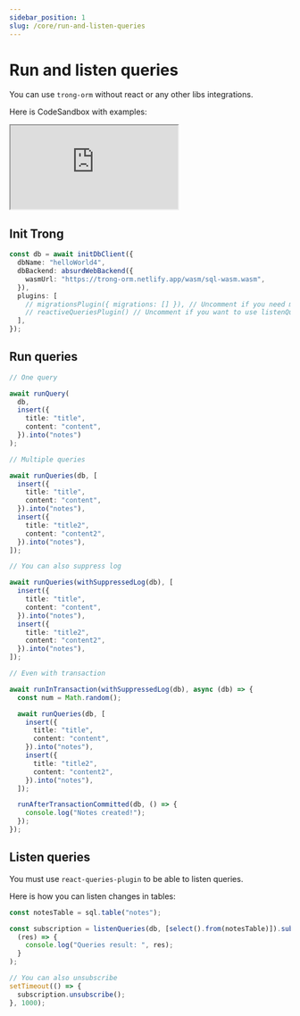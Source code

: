 ```yaml
---
sidebar_position: 1
slug: /core/run-and-listen-queries
---
```


# Run and listen queries

You can use `trong-orm` without react or any other libs integrations.

Here is CodeSandbox with examples:

<iframe
  src="https://codesandbox.io/embed/epic-shape-t1v4ut?expanddevtools=1&fontsize=14&hidenavigation=1&theme=dark"
  style={{
    width: "100%",
    height: "500px",
    border: "0",
    borderRadius: "4px",
    overflow: "hidden",
  }}
  title="epic-shape-t1v4ut"
  allow="accelerometer; ambient-light-sensor; camera; encrypted-media; geolocation; gyroscope; hid; microphone; midi; payment; usb; vr; xr-spatial-tracking"
  sandbox="allow-forms allow-modals allow-popups allow-presentation allow-same-origin allow-scripts"
></iframe>

## Init Trong

```typescript
const db = await initDbClient({
  dbName: "helloWorld4",
  dbBackend: absurdWebBackend({
    wasmUrl: "https://trong-orm.netlify.app/wasm/sql-wasm.wasm",
  }),
  plugins: [
    // migrationsPlugin({ migrations: [] }), // Uncomment if you need migration support
    // reactiveQueriesPlugin() // Uncomment if you want to use listenQueries()
  ],
});
```

## Run queries

```typescript
// One query

await runQuery(
  db,
  insert({
    title: "title",
    content: "content",
  }).into("notes")
);

// Multiple queries

await runQueries(db, [
  insert({
    title: "title",
    content: "content",
  }).into("notes"),
  insert({
    title: "title2",
    content: "content2",
  }).into("notes"),
]);

// You can also suppress log

await runQueries(withSuppressedLog(db), [
  insert({
    title: "title",
    content: "content",
  }).into("notes"),
  insert({
    title: "title2",
    content: "content2",
  }).into("notes"),
]);

// Even with transaction

await runInTransaction(withSuppressedLog(db), async (db) => {
  const num = Math.random();

  await runQueries(db, [
    insert({
      title: "title",
      content: "content",
    }).into("notes"),
    insert({
      title: "title2",
      content: "content2",
    }).into("notes"),
  ]);

  runAfterTransactionCommitted(db, () => {
    console.log("Notes created!");
  });
});
```

## Listen queries

You must use `react-queries-plugin` to be able to listen queries.

Here is how you can listen changes in tables:

```typescript
const notesTable = sql.table("notes");

const subscription = listenQueries(db, [select().from(notesTable)]).subscribe(
  (res) => {
    console.log("Queries result: ", res);
  }
);

// You can also unsubscribe
setTimeout(() => {
  subscription.unsubscribe();
}, 1000);
```
